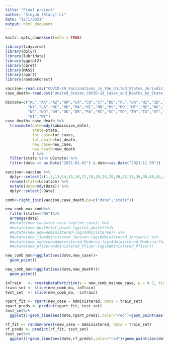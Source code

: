 ```yaml
---
title: "Final project"
author: "Xinyun (Stacy) Li"
date: "12/1/2021"
output: html_document
---
```


```r
knitr::opts_chunk$set(echo = TRUE)
```


```r
library(tidyverse)
library(dplyr)
library(lubridate)
library(ggplot2)
library(caret)
library(MASS)
library(rpart)
library(randomForest)
```

```r
vaccine<-read.csv("COVID-19_Vaccinations_in_the_United_States_Jurisdiction.csv")
case_death<-read.csv("United_States_COVID-19_Cases_and_Deaths_by_State_over_Time.csv")
```



```r
USstate=c("AL","AK","AZ","AR","CA","CO","CT","DE","FL","GA","HI","ID","IL","IN","IA","KS",
          "KY","LA","ME","MD","MA","MI","MN","MS","MO","MT","NE","NV","NH","NJ","NM","NY",
          "NC","ND","OH","OK","OR","PA","RI","SC","SD","TN","TX","UT","VT","VA","WA","WV",
          "WI","WY")
case_death<-case_death %>% 
  transmute(date=mdy(submission_date),
            state=state,
            tot_case=tot_cases,
            tot_death=tot_death,
            new_case=new_case,
            new_death=new_death
            ) %>%
  filter(state %in% USstate) %>%
  filter(date >= as.Date("2021-01-01") & date<=as.Date("2021-11-30"))
```

```r
vaccine<-vaccine %>% 
  dplyr::select(c(1,3,13,14,15,16,17,18,19,26,28,30,32,34,36,38,40,42,43,44,46,47,48,50,51,52,54,55,56,58,60,62,64,66,67,68)) %>%
  rename(state=Location) %>% 
  mutate(date=mdy(Date)) %>%
  dplyr::select(-Date)
```

```r
comb<-right_join(vaccine,case_death,by=c("date","state"))

new_comb_ma<-comb%>%
  filter(state=="MA")%>%
  arrange(date)
  #mutate(new_case=tot_case-lag(tot_case)) %>%
  #mutate(new_death=tot_death-lag(tot_death))%>%
  #mutate(new_adm=Administered-lag(Administered)) %>%
  #mutate(new_jj=Administered_Janssen-lag(Administered_Janssen)) %>%
  #mutate(new_moderna=Administered_Moderna-lag(Administered_Moderna))%>%
  #mutate(new_pfizer=Administered_Pfizer-lag(Administered_Pfizer))
```

```r
new_comb_ma%>%ggplot(aes(date,new_case))+
  geom_point()
```
```r
new_comb_ma%>%ggplot(aes(date,new_death))+
  geom_point()
```
```r
inTrain   <- createDataPartition(y = new_comb_ma$new_case, p = 0.7, times = 1, list = FALSE)
train_set <- slice(new_comb_ma, inTrain)
test_set  <- slice(new_comb_ma, -inTrain)
```

```r
rpart_fit <- rpart(new_case ~ Administered, data = train_set)
rpart_preds <- predict(rpart_fit, test_set)
test_set%>%
  ggplot()+geom_line(aes(date,rpart_preds),color="red")+geom_point(aes(date,new_case))
```
```r
rf_fit <- randomForest(new_case ~ Administered, data = train_set)
rf_preds <- predict(rf_fit, test_set)
test_set%>%
  ggplot()+geom_line(aes(date,rf_preds),color="red")+geom_point(aes(date,new_case))
```

